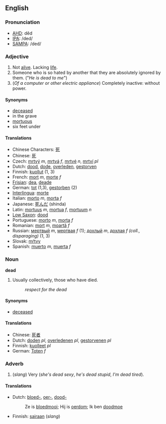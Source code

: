 ==English==

===Pronunciation===
*[[w:AHD|AHD]]: dĕd
*[[w:IPA|IPA]]: /ded/
*[[w:SAMPA|SAMPA]]: /ded/

===Adjective===
#Not [[alive]].  Lacking [[life]].
#Someone who is so hated by another that they are absolutely ignored by them.  ("''He is dead to me''")
#(''Of a computer or other electric appliance'') Completely inactive: without power.

====Synonyms====
*[[deceased]]
*in the grave
*[[mortuous]]
*six feet under

====Translations====
*Chinese Characters: [[死]]
*Chinese: [[死]]
*Czech: [[mrtvý]] ''m'', [[mrtvá]] ''f'', [[mrtvé]] ''n'', [[mrtví]] ''pl''
*Dutch: [[dood]], [[dode]], [[overleden]], [[gestorven]]
*Finnish: [[kuollut]] (1, 3)
*French: [[mort]] ''m'', [[morte]] ''f''
*[[Frisian]]: [[dea]], [[deade]]
*German: [[tot]] (1,3), [[gestorben]] (2)
*[[Interlingua]]: [[morte]]
*Italian: [[morto]] ''m'', [[morta]] ''f''
*Japanese: [[死んだ]] (shinda)
*Latin: [[mortuus]] ''m'', [[mortua]] ''f'', [[mortuum]] ''n''
*[[Low Saxon]]: [[dood]]
*Portuguese: [[morto]] ''m'', [[morta]] ''f''
*Romanian: [[mort]] ''m'', [[moartă]] ''f''
*Russian: [[мертвый]] ''m'', [[мертвая]] ''f'' (1); [[дохлый]] ''m'', [[дохлая]] ''f'' ''(coll., disparaging)'' (1, 3)
*Slovak: [[mŕtvy]]
*Spanish: [[muerto]] ''m'', [[muerta]] ''f''

===Noun===
'''dead'''

#Usually collectively, those who have died.
#: ''respect for the dead''

====Synonyms====
*[[deceased]]

====Translations====
*Chinese: [[死者]]
*Dutch: [[doden]] ''pl'', [[overledenen]] ''pl'', [[gestorvenen]] ''pl''
*Finnish: [[kuolleet]] ''pl''
*German: [[Toten]] ''f''

===Adverb===
#(''slang'') Very (''she's dead sexy'', ''he's dead stupid'', ''I'm dead tired'').

====Translations====
*Dutch: [[bloed-]], [[oer-]], [[dood-]]
*:Ze is [[bloedmooi]]; Hij is [[oerdom]]; Ik ben [[doodmoe]]
*Finnish: [[sairaan]] (''slang'')
